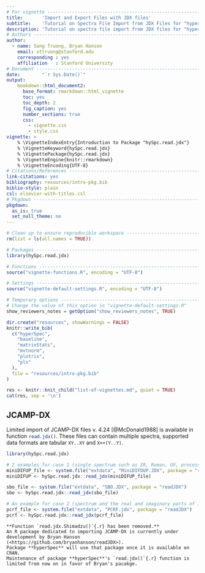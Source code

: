```yaml
---
# For vignette ---------------------------------------------------------------
title:       'Import and Export Files with JDX files'
subtitle:    'Tutorial on Spectra File Import from JDX Files for "hyperSpec"'
description: 'Tutorial on spectra file import from JDX files for "hyperSpec".'
# Authors --------------------------------------------------------------------
author:
  - name: Sang Truong, Bryan Hanson
    email: sttruong@stanford.edu
    corresponding : yes
    affiliation   : Stanford University
# Document -------------------------------------------------------------------
date:        "`r Sys.Date()`"
output:
    bookdown::html_document2:
      base_format: rmarkdown::html_vignette
      toc: yes
      toc_depth: 2
      fig_caption: yes
      number_sections: true
      css:
        - vignette.css
        - style.css
vignette: >
    % \VignetteIndexEntry{Introduction to Package "hySpc.read.jdx"}
    % \VignetteKeyword{hySpc.read.jdx}
    % \VignettePackage{hySpc.read.jdx}
    % \VignetteEngine{knitr::rmarkdown}
    % \VignetteEncoding{UTF-8}
# Citations/References -------------------------------------------------------
link-citations: yes
bibliography: resources/intro-pkg.bib
biblio-style: plain
csl: elsevier-with-titles.csl
# Pkgdown --------------------------------------------------------------------
pkgdown:
  as_is: true
  set_null_theme: no
---
```



```r
# Clean up to ensure reproducible workspace ----------------------------------
rm(list = ls(all.names = TRUE))
```

```r
# Packages -------------------------------------------------------------------
library(hySpc.read.jdx)

# Functions ------------------------------------------------------------------
source("vignette-functions.R", encoding = "UTF-8")

# Settings -------------------------------------------------------------------
source("vignette-default-settings.R", encoding = "UTF-8")

# Temporary options ----------------------------------------------------------
# Change the value of this option in "vignette-default-settings.R"
show_reviewers_notes = getOption("show_reviewers_notes", TRUE)
```


```r
dir.create("resources", showWarnings = FALSE)
knitr::write_bib(
  c("hyperSpec",
    "baseline",
    "matrixStats",
    "mvtnorm",
    "plotrix",
    "pls"
  ),
  file = "resources/intro-pkg.bib"
)
```


<!-- This chunk inserts common info about all the vignettes -->

```r
res <- knitr::knit_child("list-of-vignettes.md", quiet = TRUE)
cat(res, sep = '\n')
```


## JCAMP-DX {#sec:jcamp-dx}

\index{ASCII!JCAMP-DX}
\index{JCAMP-DX!ASCII}
\index{jdx|see{JCAMP-DX}}
\index{JCAMP-DX!ASCII}

<!-- % {#sec:read.jdx} -->
\index{JCAMP-DX!Shimadzu} \index{Shimadzu!GC-MS}
\index{Shimadzu!JCAMP-DX} \index{JCAMP-DX!PerkinElmer} \index{PerkinElmer!JCAMP-DX}
\index{PerkinElmer!Infrared} \index{Infrared!PerkinElmer}
\index{JCAMP-DX!Infrared} \index{Infrared!JCAMP-DX}
<!-- % -->

Limited import of JCAMP-DX files v. 4.24 [@McDonald1988] is available in function `read.jdx()`{.r}.
These files can contain multiple spectra, supported data formats are tabular `XY..XY` and `X++(Y..Y)`.

```r
library(hySpc.read.jdx)

# 2 examples for case 1 (single spectrum such as IR, Raman, UV, processed/real 1D NMR, etc)
miniDIFUP_file <- system.file("extdata", "MiniDIFDUP.JDX", package = "readJDX")
miniDIFUP <- hySpc.read.jdx::read_jdx(miniDIFUP_file)

sbo_file <- system.file("extdata", "SBO.JDX", package = "readJDX")
sbo <- hySpc.read.jdx::read_jdx(sbo_file)

# An example for case 2 (spectrum and the real and imaginary parts of 1D NMR spectrum)
pcrf_file <- system.file("extdata", "PCRF.jdx", package = "readJDX")
pcrf <- hySpc.read.jdx::read_jdx(pcrf_file)
```

```block
**Function `read.jdx.Shimadzu()`{.r} has been removed.**
An R package dedicated to importing JCAMP-DX is currently under development by Bryan Hanson
(<https://github.com/bryanhanson/readJDX>).
Package **hyperSpec** will use that package once it is available on CRAN.
Maintenance of package **hyperSpec**'s `read.jdx()`{.r} function is limited from now on in favor of Bryan's pacakge.
```
